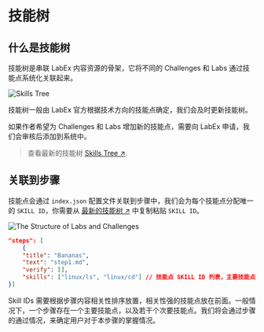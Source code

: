 # 技能树

## 什么是技能树

技能树是串联 LabEx 内容资源的骨架，它将不同的 Challenges 和 Labs 通过技能点系统化关联起来。

![Skills Tree](.github/assets/skill-tree.png)

技能树一般由 LabEx 官方根据技术方向的技能点确定，我们会及时更新技能树。

如果作者希望为 Challenges 和 Labs 增加新的技能点，需要向 LabEx 申请，我们会审核后添加到系统中。

> 查看最新的技能树 [Skills Tree ↗](https://labex-dev.feishu.cn/base/bascnNz4Nqjqgqm1Nm5AYke6xxb).

## 关联到步骤

技能点会通过 `index.json` 配置文件关联到步骤中，我们会为每个技能点分配唯一的 `SKILL ID`，你需要从 [最新的技能树 ↗](https://labex-dev.feishu.cn/base/bascnNz4Nqjqgqm1Nm5AYke6xxb) 中复制粘贴 `SKILL ID`。

![The Structure of Labs and Challenges](.github/assets/basic-resource-structure.png)

```json copy
"steps": [
    {
    "title": "Bananas",
    "text": "step1.md",
    "verify": [],
    "skills": ["linux/ls", "linux/cd"] // 技能点 SKILL ID 列表，主要技能点放前面
}]
```


<Callout type="info">
  Skill IDs
  需要根据步骤内容相关性排序放置，相关性强的技能点放在前面。一般情况下，一个步骤存在一个主要技能点，以及若干个次要技能点。我们将会通过步骤的通过情况，来确定用户对于本步骤的掌握情况。
</Callout>
